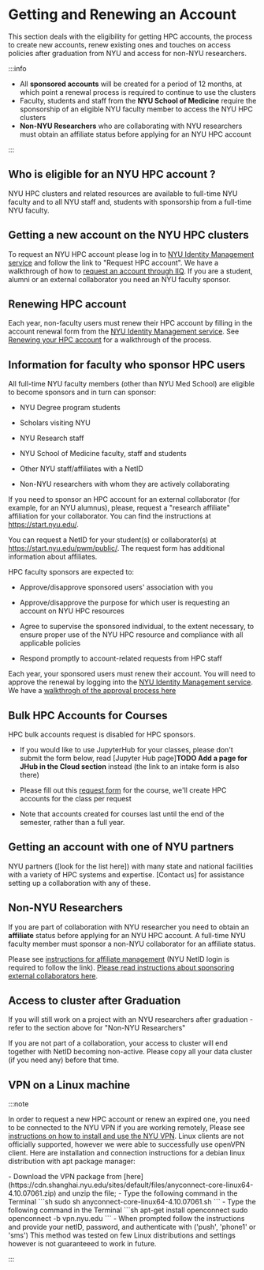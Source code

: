 
# Getting and Renewing an Account

[nyu vpn link]: https://www.nyu.edu/life/information-technology/infrastructure/network-services/vpn.html

[nyu ims link]: https://identity.it.nyu.edu/

[affiliate and account management link]: https://nyu.service-now.com/sp?sys_kb_id=621146614050d5442a5dc4baadd48b32&id=kb_article_view&sysparm_rank=1&sysparm_tsqueryId=7d719c551b2820d0a54ffdd51a4bcb90

[hpc account request form link for courses]: https://docs.google.com/forms/d/e/1FAIpQLSdehngqL1xso-YV6MOhplKNwxXjASHYnDtM_5THB3P2vrDKcg/viewform?usp=sf_link

This section deals with the eligibility for getting HPC accounts, the process to create new accounts, renew existing ones and touches on access policies after graduation from NYU and access for non-NYU researchers.

:::info

-   All **sponsored accounts** will be created for a period of 12 months, at which point a renewal process is required to continue to use the clusters
-   Faculty, students and staff from the **NYU School of Medicine** require the sponsorship of an eligible NYU faculty member to access the NYU HPC clusters
-   **Non-NYU Researchers** who are collaborating with NYU researchers must obtain an affiliate status before applying for an NYU HPC account
 
:::

## Who is eligible for an NYU HPC account ?

NYU HPC clusters and related resources are available to full-time NYU faculty and to all NYU staff and, students with sponsorship from a full-time NYU faculty.


## Getting a new account on the NYU HPC clusters

To request an NYU HPC account please log in to [NYU Identity Management service][nyu ims link] and follow the link to "Request HPC account". We have a walkthrough of how to [request an account through IIQ](03_walkthrough_request_hpc_account.mdx). If you are a student, alumni or an external collaborator you need an NYU faculty sponsor.

## Renewing HPC account

Each year, non-faculty users must renew their HPC account by filling in the account renewal form from the [NYU Identity Management service][nyu ims link]. See [Renewing your HPC account](05_walkthrough_renew_hpc_account.md) for a walkthrough of the process.

## Information for faculty who sponsor HPC users

All full-time NYU faculty members (other than NYU Med School) are eligible to become sponsors and in turn can sponsor:

-   NYU Degree program students

-   Scholars visiting NYU

-   NYU Research staff

-   NYU School of Medicine faculty, staff and students

-   Other NYU staff/affiliates with a NetID

-   Non-NYU researchers with whom they are actively collaborating

If you need to sponsor an HPC account for an external collaborator (for example, for an NYU alumnus), please, request a "research affiliate" affiliation for your collaborator. You can find the instructions at https://start.nyu.edu/.

You can request a NetID for your student(s) or collaborator(s) at https://start.nyu.edu/pwm/public/. The request form has additional information about affiliates.

HPC faculty sponsors are expected to:

-   Approve/disapprove sponsored users' association with you

-   Approve/disapprove the purpose for which user is requesting an account on NYU HPC resources

-   Agree to supervise the sponsored individual, to the extent necessary, to ensure proper use of the NYU HPC resource and compliance with all applicable policies

-   Respond promptly to account-related requests from HPC staff

Each year, your sponsored users must renew their account. You will need to approve the renewal by logging into the [NYU Identity Management service][nyu ims link]. We have a [walkthrogh of the approval process here](04_walkthrough_approve_hpc_account_request.md)

## Bulk HPC Accounts for Courses

HPC bulk accounts request is disabled for HPC sponsors.

-   If you would like to use JupyterHub for your classes, please don't submit the form below, read \[Jupyter Hub page]**TODO Add a page for JHub in the Cloud section** instead (the link to an intake form is also there)

-   Please fill out this [request form][hpc account request form link for courses] for the course, we'll create HPC accounts for the class per request

-   Note that accounts created for courses last until the end of the semester, rather than a full year.

## Getting an account with one of NYU partners

NYU partners (\[look for the list here]) with many state and national facilities with a variety of HPC systems and expertise. \[Contact us] for assistance setting up a collaboration with any of these.

## Non-NYU Researchers

If you are part of collaboration with NYU researcher you need to obtain an **affiliate** status before applying for an NYU HPC account. A full-time NYU faculty member must sponsor a non-NYU collaborator for an affiliate status.

Please see [instructions for affiliate management][affiliate and account management link] (NYU NetID login is required to follow the link). [Please read instructions about sponsoring external collaborators here](06_hpc_accounts_external_collaborators.md).


## Access to cluster after Graduation

If you will still work on a project with an NYU researchers after graduation - refer to the section above for "Non-NYU Researchers"

If you are not part of a collaboration, your access to cluster will end together with NetID becoming non-active. Please copy all your data cluster (if you need any) before that time.


## VPN on a Linux machine

:::note

In order to request a new HPC account or renew an expired one, you need to be connected to the NYU VPN if you are working remotely, Please see [instructions on how to install and use the NYU VPN][nyu vpn link]. Linux clients are not officially supported, however we were able to successfully use openVPN client. Here are installation and connection instructions for a debian linux distribution with apt package manager:


<Tabs>
  <TabItem value="anyconnect" label="anyconnect" default>
  -   Download the VPN package from [here](https://cdn.shanghai.nyu.edu/sites/default/files/anyconnect-core-linux64-4.10.07061.zip) and unzip the file;
  -   Type the following command in the Terminal
      ```sh
      sudo sh anyconnect-core-linux64-4.10.07061.sh
      ```
  </TabItem>
  <TabItem value="openconnect" label="openconnect">
  -   Type the following command in the Terminal
      ```sh
      apt-get install openconnect
      sudo openconnect -b vpn.nyu.edu
      ```
  - When prompted follow the instructions and provide your netID, password, and authenticate with ('push', 'phone1' or 'sms')
  This method was tested on few Linux distributions and settings however is not guaranteeed to work in future.
  </TabItem>
</Tabs>


:::
